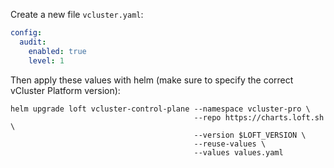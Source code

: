 Create a new file `vcluster.yaml`:

```yaml
config:
  audit:
    enabled: true
    level: 1
```

Then apply these values with helm (make sure to specify the correct vCluster Platform version):

```
helm upgrade loft vcluster-control-plane --namespace vcluster-pro \
                                         --repo https://charts.loft.sh \
                                         --version $LOFT_VERSION \
                                         --reuse-values \
                                         --values values.yaml
```
